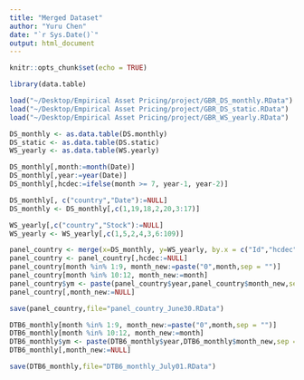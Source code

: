 ```yaml
---
title: "Merged Dataset"
author: "Yuru Chen"
date: "`r Sys.Date()`"
output: html_document
---
```


```r
knitr::opts_chunk$set(echo = TRUE)
```

```r
library(data.table)
```


```r
load("~/Desktop/Empirical Asset Pricing/project/GBR_DS_monthly.RData")
load("~/Desktop/Empirical Asset Pricing/project/GBR_DS_static.RData")
load("~/Desktop/Empirical Asset Pricing/project/GBR_WS_yearly.RData")

DS_monthly <- as.data.table(DS.monthly)
DS_static <- as.data.table(DS.static)
WS_yearly <- as.data.table(WS.yearly)
```

```r
DS_monthly[,month:=month(Date)]
DS_monthly[,year:=year(Date)]
DS_monthly[,hcdec:=ifelse(month >= 7, year-1, year-2)]

DS_monthly[, c("country","Date"):=NULL]
DS_monthly <- DS_monthly[,c(1,19,18,2,20,3:17)]
```


```r
WS_yearly[,c("country","Stock"):=NULL]
WS_yearly <- WS_yearly[,c(1,5,2,4,3,6:109)]
```


```r
panel_country <- merge(x=DS_monthly, y=WS_yearly, by.x = c("Id","hcdec"), by.y = c("Id","Year"), all= 1)
panel_country <- panel_country[,hcdec:=NULL]
panel_country[month %in% 1:9, month_new:=paste("0",month,sep = "")] 
panel_country[month %in% 10:12, month_new:=month] 
panel_country$ym <- paste(panel_country$year,panel_country$month_new,sep = ".")
panel_country[,month_new:=NULL]
```



```r
save(panel_country,file="panel_country_June30.RData")
```


```r
DTB6_monthly[month %in% 1:9, month_new:=paste("0",month,sep = "")] 
DTB6_monthly[month %in% 10:12, month_new:=month] 
DTB6_monthly$ym <- paste(DTB6_monthly$year,DTB6_monthly$month_new,sep = ".")
DTB6_monthly[,month_new:=NULL]
```

```r
save(DTB6_monthly,file="DTB6_monthly_July01.RData")
```

